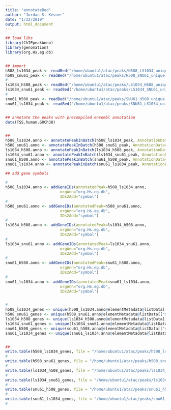 ```yaml
---
title: "annotateBed"
author: "Jordan S. Kesner"
date: "1/22/2019"
output: html_document
---
```


```r

## load libs
library(ChIPpeakAnno)
library(genomation)
library(org.Hs.eg.db)


## import
h508_ls1034_peak <- readBed("/home/ubuntu1/atac/peaks/H508_LS1034_unique.txt")
h508_snu61_peak <- readBed("/home/ubuntu1/atac/peaks/H508_SNU61_unique.txt")
#
ls1034_h508_peak <- readBed("/home/ubuntu1/atac/peaks/LS1034_H508_unique.txt")
ls1034_snu61_peak <- readBed("/home/ubuntu1/atac/peaks/LS1034_SNU61_unique.txt")
#
snu61_h508_peak <- readBed("/home/ubuntu1/atac/peaks/SNU61_H508_unique.txt")
snu61_ls1034_peak <- readBed("/home/ubuntu1/atac/peaks/SNU61_LS1034_unique.txt")


## annotate the peaks with precompiled ensembl annotation
data(TSS.human.GRCh38)


##
h508_ls1034.anno <- annotatePeakInBatch(h508_ls1034_peak, AnnotationData=TSS.human.GRCh38)
h508_snu61.anno <- annotatePeakInBatch(h508_snu61_peak, AnnotationData=TSS.human.GRCh38)
ls1034_h508.anno <- annotatePeakInBatch(ls1034_h508_peak, AnnotationData=TSS.human.GRCh38)
ls1034_snu61.anno <- annotatePeakInBatch(ls1034_snu61_peak, AnnotationData=TSS.human.GRCh38)
snu61_h508.anno <- annotatePeakInBatch(snu61_h508_peak, AnnotationData=TSS.human.GRCh38)
snu61_ls1034.anno <- annotatePeakInBatch(snu61_ls1034_peak, AnnotationData=TSS.human.GRCh38)

## add gene symbols

#
h508_ls1034.anno <- addGeneIDs(annotatedPeak=h508_ls1034.anno, 
                        orgAnn="org.Hs.eg.db", 
                        IDs2Add="symbol")
#
h508_snu61.anno <- addGeneIDs(annotatedPeak=h508_snu61.anno, 
                        orgAnn="org.Hs.eg.db", 
                        IDs2Add="symbol")
#
ls1034_h508.anno <- addGeneIDs(annotatedPeak=ls1034_h508.anno, 
                        orgAnn="org.Hs.eg.db", 
                        IDs2Add="symbol")
#
ls1034_snu61.anno <- addGeneIDs(annotatedPeak=ls1034_snu61.anno, 
                        orgAnn="org.Hs.eg.db", 
                        IDs2Add="symbol")
#
snu61_h508.anno <- addGeneIDs(annotatedPeak=snu61_h508.anno, 
                        orgAnn="org.Hs.eg.db", 
                        IDs2Add="symbol")
#
snu61_ls1034.anno <- addGeneIDs(annotatedPeak=snu61_ls1034.anno, 
                        orgAnn="org.Hs.eg.db", 
                        IDs2Add="symbol")


#
h508_ls1034_genes <- unique(h508_ls1034.anno@elementMetadata@listData[["symbol"]])
h508_snu61_genes <- unique(h508_snu61.anno@elementMetadata@listData[["symbol"]])
ls1034_h508_genes <- unique(ls1034_h508.anno@elementMetadata@listData[["symbol"]])
ls1034_snu61_genes <- unique(ls1034_snu61.anno@elementMetadata@listData[["symbol"]])
snu61_h508_genes <- unique(snu61_h508.anno@elementMetadata@listData[["symbol"]])
snu61_ls1034_genes <- unique(snu61_ls1034.anno@elementMetadata@listData[["symbol"]])


##
write.table(h508_ls1034_genes, file = "/home/ubuntu1/atac/peaks/h508_ls1034_genes.txt", quote = FALSE, sep = ",", eol = "\n", row.names = FALSE, col.names = FALSE)
#
write.table(h508_snu61_genes, file = "/home/ubuntu1/atac/peaks/h508_snu61_genes.txt", quote = FALSE, sep = ",", eol = "\n", row.names = FALSE, col.names = FALSE)
#
write.table(ls1034_h508_genes, file = "/home/ubuntu1/atac/peaks/ls1034_h508_genes.txt", quote = FALSE, sep = ",", eol = "\n", row.names = FALSE, col.names = FALSE)
#
write.table(ls1034_snu61_genes, file = "/home/ubuntu1/atac/peaks/ls1034_snu61_genes.txt", quote = FALSE, sep = ",", eol = "\n", row.names = FALSE, col.names = FALSE)
#
write.table(snu61_h508_genes, file = "/home/ubuntu1/atac/peaks/snu61_h508_genes.txt", quote = FALSE, sep = ",", eol = "\n", row.names = FALSE, col.names = FALSE)
#
write.table(snu61_ls1034_genes, file = "/home/ubuntu1/atac/peaks/snu61_ls1034_genes.txt", quote = FALSE, sep = ",", eol = "\n", row.names = FALSE, col.names = FALSE)
#


```


